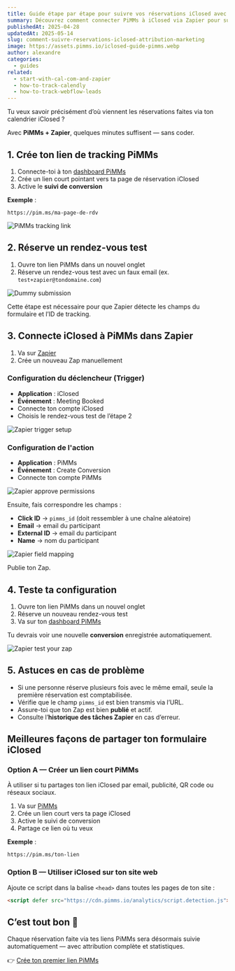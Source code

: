 ```yaml
---
title: Guide étape par étape pour suivre vos réservations iClosed avec PiMMs via Zapier
summary: Découvrez comment connecter PiMMs à iClosed via Zapier pour suivre automatiquement chaque rendez-vous réservé avec une attribution complète.
publishedAt: 2025-04-28
updatedAt: 2025-05-14
slug: comment-suivre-reservations-iclosed-attribution-marketing
image: https://assets.pimms.io/iclosed-guide-pimms.webp
author: alexandre
categories:
  - guides
related:
  - start-with-cal-com-and-zapier
  - how-to-track-calendly
  - how-to-track-webflow-leads
---
```


Tu veux savoir précisément d’où viennent les réservations faites via ton calendrier iClosed ?

Avec **PiMMs + Zapier**, quelques minutes suffisent — sans coder.

## 1. Crée ton lien de tracking PiMMs

1. Connecte-toi à ton [dashboard PiMMs](https://app.pimms.io)  
2. Crée un lien court pointant vers ta page de réservation iClosed  
3. Active le **suivi de conversion**

**Exemple** :  
```
https://pim.ms/ma-page-de-rdv
```

![PiMMs tracking link](https://assets.pimms.io/pimms-tracking-link-iclosed.webp)

## 2. Réserve un rendez-vous test

1. Ouvre ton lien PiMMs dans un nouvel onglet  
2. Réserve un rendez-vous test avec un faux email (ex. `test+zapier@tondomaine.com`)

![Dummy submission](https://assets.pimms.io/iclosed-dummy-submission.webp)

Cette étape est nécessaire pour que Zapier détecte les champs du formulaire et l’ID de tracking.

## 3. Connecte iClosed à PiMMs dans Zapier

1. Va sur [Zapier](https://zapier.com)  
2. Crée un nouveau Zap manuellement

### Configuration du déclencheur (Trigger)

- **Application** : iClosed  
- **Événement** : Meeting Booked  
- Connecte ton compte iClosed  
- Choisis le rendez-vous test de l’étape 2

![Zapier trigger setup](https://assets.pimms.io/zapier-find-dummy-record-iclosed.webp)

### Configuration de l'action

- **Application** : PiMMs  
- **Événement** : Create Conversion  
- Connecte ton compte PiMMs

![Zapier approve permissions](https://assets.pimms.io/zapier-approve-permissions.webp)

Ensuite, fais correspondre les champs :

- **Click ID** → `pimms_id` (doit ressembler à une chaîne aléatoire)
- **Email** → email du participant  
- **External ID** → email du participant  
- **Name** → nom du participant

![Zapier field mapping](https://assets.pimms.io/zapier-field-mapping-iclosed.webp)

Publie ton Zap.

## 4. Teste ta configuration

1. Ouvre ton lien PiMMs dans un nouvel onglet  
2. Réserve un nouveau rendez-vous test  
3. Va sur ton [dashboard PiMMs](https://app.pimms.io)

Tu devrais voir une nouvelle **conversion** enregistrée automatiquement.

![Zapier test your zap](https://assets.pimms.io/zapier-test-integration-iclosed.webp)

## 5. Astuces en cas de problème

- Si une personne réserve plusieurs fois avec le même email, seule la première réservation est comptabilisée.
- Vérifie que le champ `pimms_id` est bien transmis via l’URL.
- Assure-toi que ton Zap est bien **publié** et actif.
- Consulte l’**historique des tâches Zapier** en cas d’erreur.

## Meilleures façons de partager ton formulaire iClosed

### Option A — Créer un lien court PiMMs

À utiliser si tu partages ton lien iClosed par email, publicité, QR code ou réseaux sociaux.

1. Va sur [PiMMs](https://app.pimms.io)  
2. Crée un lien court vers ta page iClosed  
3. Active le suivi de conversion  
4. Partage ce lien où tu veux

**Exemple** :  
```
https://pim.ms/ton-lien
```

### Option B — Utiliser iClosed sur ton site web

Ajoute ce script dans la balise `<head>` dans toutes les pages de ton site :  

``` html
<script defer src="https://cdn.pimms.io/analytics/script.detection.js"></script>
```

<LinkCard
  href="/freetools/site-checker"
  title="Vérifie que tout fonctionne"
  description="Utilise notre outil gratuit pour vérifier que le script PiMMs est correctement installé sur ton site."
/>

## C’est tout bon 🎉

Chaque réservation faite via tes liens PiMMs sera désormais suivie automatiquement — avec attribution complète et statistiques.

👉 [Crée ton premier lien PiMMs](https://app.pimms.io)
